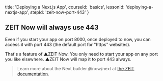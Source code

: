 
  title: 'Deploying a Next.js App',
  courseId: 'basics',
  lessonId: 'deploying-a-nextjs-app',
  stepId: 'zeit-now-port-443'
}

## ZEIT Now will always use 443

Even if you start your app on port 8000, once deployed to now, you can access it with port 443 (the default port for "https" websites).

That's a feature of ▲ZEIT Now. You only need to start your app on any port you like elsewhere. ▲ZEIT Now will map it to port 443 always.

> Learn more about the Next builder @now/next at [the ZEIT documentation](https://zeit.co/docs/v2/deployments/official-builders/next-js-now-next).

